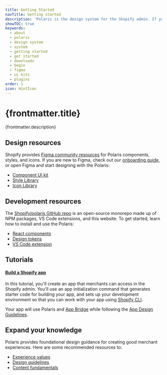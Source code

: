 ```yaml
---
title: Getting Started
navTitle: Getting started
description: 'Polaris is the design system for the Shopify admin. If you’re just starting out with Polaris, here’s a list of recommended resources and guidance to get you started.'
showTOC: true
keywords:
  - about
  - polaris
  - design system
  - system
  - getting started
  - get started
  - downloads
  - begin
  - figma
  - ui kits
  - plugins
order: 1
icon: HintIcon
---
```


# {frontmatter.title}

<Lede>{frontmatter.description}</Lede>

## Design resources

Shopify provides [Figma community resources](https://www.figma.com/@Shopify) for Polaris components, styles, and icons. If you are new to Figma, check out our [onboarding guide](https://www.figma.com/community/file/994263185745279952), or open Figma and start designing with the Polaris:

- [Component UI kit](https://www.figma.com/community/file/1293611962331823010/polaris-components)
- [Style Library](https://www.figma.com/community/file/1293614121185734569/polaris-styles)
- [Icon Library](https://www.figma.com/community/file/1293614863849914283/polaris-icons)

## Development resources

The [Shopify/polaris GitHub repo](https://github.com/Shopify/polaris) is an open-source monorepo made up of NPM packages, VS Code extensions, and this website. To get started, learn how to install and use the Polaris:

- [React components](https://github.com/Shopify/polaris/tree/main/polaris-react#using-the-react-components)
- [Design tokens](https://github.com/Shopify/polaris/tree/main/polaris-tokens#installation)
- [VS Code extension](/tools/polaris-for-vscode)

## Tutorials

#### [Build a Shopify app](https://shopify.dev/apps/getting-started/create)

In this tutorial, you'll create an app that merchants can access in the Shopify admin. You'll use an app initialization command that generates starter code for building your app, and sets up your development environment so that you can work with your app using [Shopify CLI](https://shopify.dev/apps/tools/cli).

Your app will use Polaris and [App Bridge](https://shopify.dev/apps/tools/app-bridge) while following the [App Design Guidelines](https://shopify.dev/apps/design-guidelines).

## Expand your knowledge

Polaris provides foundational design guidance for creating good merchant experiences. Here are some recommended resources to:

- [Experience values](/foundations/experience-values)
- [Design guidelines](/design)
- [Content fundamentals](/content/fundamentals)
